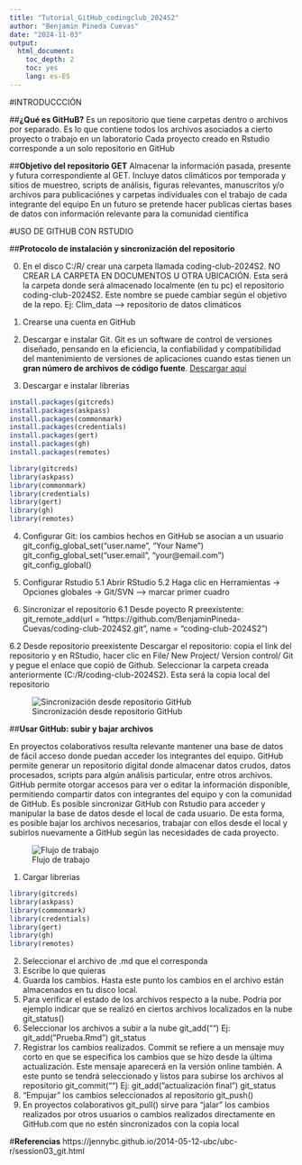 ---
title: "Tutorial_GitHub_codingclub_2024S2"
author: "Benjamin Pineda Cuevas"
date: "2024-11-03"
output: 
  html_document: 
    toc_depth: 2
    toc: yes
    lang: es-ES
---

#INTRODUCCCIÓN

##**¿Qué es GitHuB?**
Es un repositorio que tiene carpetas dentro o archivos por separado. Es lo que contiene todos los archivos asociados a cierto proyecto o trabajo en un laboratorio
Cada proyecto creado en Rstudio corresponde a un solo repositorio en GitHub

##**Objetivo del repositorio GET**
Almacenar la información pasada, presente y futura correspondiente al GET. Incluye datos climáticos por temporada y sitios de muestreo, scripts de análisis, figuras relevantes, manuscritos y/o archivos para publicaciónes y carpetas individuales con el trabajo de cada integrante del equipo
En un futuro se pretende hacer publicas ciertas bases de datos con información relevante para la comunidad científica

#USO DE GITHUB CON RSTUDIO

##**Protocolo de instalación y sincronización del repositorio**

0. En el disco C:/R/ crear una carpeta llamada coding-club-2024S2. NO CREAR LA CARPETA EN DOCUMENTOS U OTRA UBICACIÓN. Esta será la carpeta donde será almacenado localmente (en tu pc) el repositorio coding-club-2024S2. Este nombre se puede cambiar según el objetivo de la repo. Ej: Clim_data --> repositorio de datos climáticos

1. Crearse una cuenta en GitHub

2. Descargar e instalar Git. Git es un software de control de versiones diseñado, pensando en la eficiencia, la confiabilidad y compatibilidad del mantenimiento de versiones de aplicaciones cuando estas tienen un **gran número de archivos de código fuente**. [Descargar aquí](https://git-scm.com/downloads)

3. Descargar e instalar librerias
```{r}
install.packages(gitcreds)
install.packages(askpass)
install.packages(commonmark)
install.packages(credentials)
install.packages(gert)
install.packages(gh)
install.packages(remotes)

library(gitcreds)
library(askpass)
library(commonmark)
library(credentials)
library(gert)
library(gh)
library(remotes)
```

4. Configurar Git: los cambios hechos en GitHub se asocian a un usuario
git_config_global_set("user.name", "Your Name")
git_config_global_set("user.email", "your@email.com")
git_config_global()

5. Configurar Rstudio
  5.1 Abrir RStudio
  5.2 Haga clic en Herramientas -> Opciones globales -> Git/SVN --> marcar primer cuadro 
  
6. Sincronizar el repositorio
  6.1 Desde poyecto R preexistente:
  git_remote_add(url = "https://github.com/BenjaminPineda-Cuevas/coding-club-2024S2.git", name = "coding-club-2024S2")
  
  6.2 Desde repositorio preexistente 
  Descargar el repositorio: copia el link del repositorio y en RStudio, hacer clic en File/ New Project/ Version control/ Git y pegue el enlace que copió de Github. Seleccionar la carpeta creada anteriormente (C:/R/coding-club-2024S2). Esta será la copia local del repositorio
  
  ![Sincronización desde repositorio GitHub](imagenes_git_tutorial/Git-URL.jpeg)

##**Usar GitHub: subir y bajar archivos**

En proyectos colaborativos resulta relevante mantener una base de datos de fácil acceso donde puedan acceder los integrantes del equipo. GitHub permite generar un repositorio digital donde almacenar datos crudos, datos procesados, scripts para algún análisis particular, entre otros archivos. GitHub permite otorgar accesos para ver o editar la información disponible, permitiendo compartir datos con integrantes del equipo y con la comunidad de GitHub. Es posible sincronizar GitHub con Rstudio para acceder y manipular la base de datos desde el local de cada usuario. De esta forma, es posible bajar los archivos necesarios, trabajar con ellos desde el local y subirlos nuevamente a GitHub según las necesidades de cada proyecto. 

![Flujo de trabajo](imagenes_git_tutorial/git_flux.png)

1. Cargar librerias
```{r}
library(gitcreds)
library(askpass)
library(commonmark)
library(credentials)
library(gert)
library(gh)
library(remotes)
```
2. Seleccionar el archivo de .md que el corresponda
3. Escribe lo que quieras
4. Guarda los cambios. Hasta este punto los cambios en el archivo están almacenados en tu disco local.
5. Para verificar el estado de los archivos respecto a la nube. Podría por ejemplo indicar que se realizó en ciertos archivos localizados en la nube
  git_status()
6. Seleccionar los archivos a subir a la nube
  git_add("") Ej: git_add("Prueba.Rmd")
  git_status
7. Registrar los cambios realizados. Commit se refiere a un mensaje muy corto en que se especifica los cambios que se hizo desde la última actualización. Este mensaje aparecerá en la versión online también. A este punto se tendrá seleccionado y listos para subirse los archivos al repositorio
  git_commit("") Ej: git_add("actualización final")
  git_status
8. "Empujar" los cambios seleccionados al repositorio
  git_push()
9. En proyectos colaborativos git_pull() sirve para "jalar" los cambios realizados por otros usuarios o cambios realizados directamente en GitHub.com que no estén sincronizados con la copia local

#**Referencias**
https://jennybc.github.io/2014-05-12-ubc/ubc-r/session03_git.html